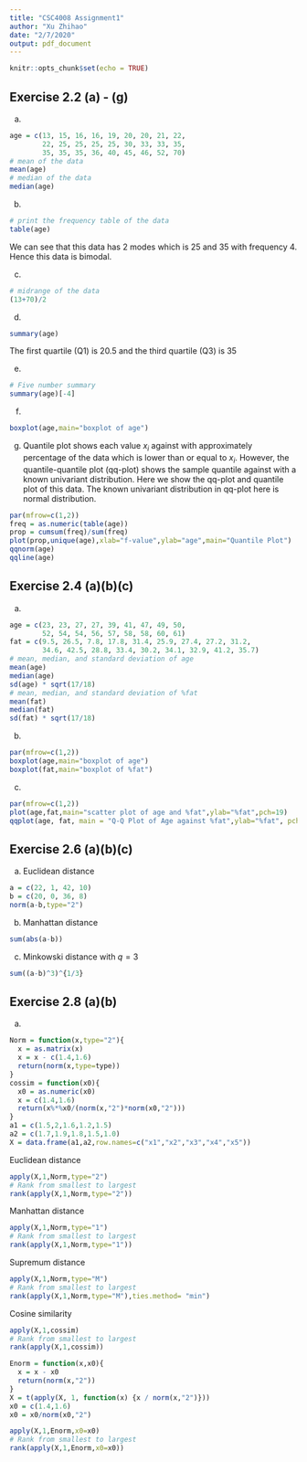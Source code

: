 ```yaml
---
title: "CSC4008 Assignment1"
author: "Xu Zhihao"
date: "2/7/2020"
output: pdf_document
---
```


```r
knitr::opts_chunk$set(echo = TRUE)
```

## Exercise 2.2 (a) - (g) 
(a)
```r
age = c(13, 15, 16, 16, 19, 20, 20, 21, 22, 
        22, 25, 25, 25, 25, 30, 33, 33, 35, 
        35, 35, 35, 36, 40, 45, 46, 52, 70)
# mean of the data
mean(age)
# median of the data
median(age)
```
(b)
```r
# print the frequency table of the data
table(age)
```
 We can see that this data has 2 modes which is 25 and 35 with frequency 4. Hence this data is bimodal.

(c)
```r
# midrange of the data
(13+70)/2
```


(d)
```r
summary(age)
```
The first quartile (Q1) is 20.5 and the third quartile (Q3) is 35


(e)
```r
# Five number summary
summary(age)[-4]
```

(f)
```r
boxplot(age,main="boxplot of age")
```

(g)
Quantile plot shows each value $x_i$ against with approximately percentage of the data which is lower than or equal to $x_i$. However, the quantile-quantile plot (qq-plot) shows the sample quantile against with a known univariant distribution. Here we show the qq-plot and quantile plot of this data. The known univariant distribution in qq-plot here is normal distribution.
```r
par(mfrow=c(1,2))
freq = as.numeric(table(age))
prop = cumsum(freq)/sum(freq)
plot(prop,unique(age),xlab="f-value",ylab="age",main="Quantile Plot")
qqnorm(age)
qqline(age)
```



## Exercise 2.4 (a)(b)(c)
(a)
```r
age = c(23, 23, 27, 27, 39, 41, 47, 49, 50,
        52, 54, 54, 56, 57, 58, 58, 60, 61)
fat = c(9.5, 26.5, 7.8, 17.8, 31.4, 25.9, 27.4, 27.2, 31.2,
        34.6, 42.5, 28.8, 33.4, 30.2, 34.1, 32.9, 41.2, 35.7)
# mean, median, and standard deviation of age
mean(age)
median(age)
sd(age) * sqrt(17/18)
# mean, median, and standard deviation of %fat
mean(fat)
median(fat)
sd(fat) * sqrt(17/18)
```

(b)
```r
par(mfrow=c(1,2))
boxplot(age,main="boxplot of age")
boxplot(fat,main="boxplot of %fat")
```

(c)
```r
par(mfrow=c(1,2))
plot(age,fat,main="scatter plot of age and %fat",ylab="%fat",pch=19)
qqplot(age, fat, main = "Q-Q Plot of Age against %fat",ylab="%fat", pch = 19)
```


## Exercise 2.6 (a)(b)(c)
(a) Euclidean distance
```r
a = c(22, 1, 42, 10)
b = c(20, 0, 36, 8)
norm(a-b,type="2")
```

(b) Manhattan distance
```r
sum(abs(a-b))
```

(c) Minkowski distance with $q=3$
```r
sum((a-b)^3)^{1/3}
```


## Exercise 2.8 (a)(b)
(a)
```r
Norm = function(x,type="2"){
  x = as.matrix(x)
  x = x - c(1.4,1.6)
  return(norm(x,type=type))
}
cossim = function(x0){
  x0 = as.numeric(x0)
  x = c(1.4,1.6)
  return(x%*%x0/(norm(x,"2")*norm(x0,"2")))
}
a1 = c(1.5,2,1.6,1.2,1.5)
a2 = c(1.7,1.9,1.8,1.5,1.0)
X = data.frame(a1,a2,row.names=c("x1","x2","x3","x4","x5"))
```

Euclidean distance
```r
apply(X,1,Norm,type="2")
# Rank from smallest to largest
rank(apply(X,1,Norm,type="2"))
```

Manhattan distance
```r
apply(X,1,Norm,type="1")
# Rank from smallest to largest
rank(apply(X,1,Norm,type="1"))
```

Supremum distance
```r
apply(X,1,Norm,type="M")
# Rank from smallest to largest
rank(apply(X,1,Norm,type="M"),ties.method= "min")
```

Cosine similarity
```r
apply(X,1,cossim)
# Rank from smallest to largest
rank(apply(X,1,cossim))
```

```r
Enorm = function(x,x0){
  x = x - x0
  return(norm(x,"2"))
}
X = t(apply(X, 1, function(x) {x / norm(x,"2")}))
x0 = c(1.4,1.6)
x0 = x0/norm(x0,"2")

apply(X,1,Enorm,x0=x0)
# Rank from smallest to largest
rank(apply(X,1,Enorm,x0=x0))
```


